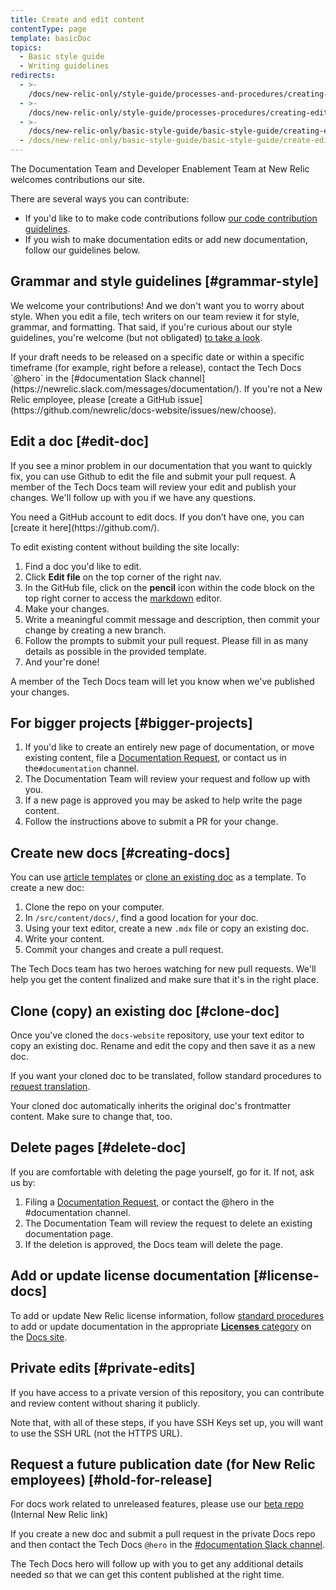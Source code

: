 ```yaml
---
title: Create and edit content
contentType: page
template: basicDoc
topics:
  - Basic style guide
  - Writing guidelines
redirects:
  - >-
    /docs/new-relic-only/style-guide/processes-and-procedures/creating-and-editing-content
  - >-
    /docs/new-relic-only/style-guide/processes-procedures/creating-editing-content
  - >-
    /docs/new-relic-only/basic-style-guide/basic-style-guide/creating-editing-content
  - /docs/new-relic-only/basic-style-guide/basic-style-guide/create-edit-content
---
```


The Documentation Team and Developer Enablement Team at New Relic welcomes contributions our site.

There are several ways you can contribute:

- If you'd like to to make code contributions follow [our code contribution guidelines](https://github.com/newrelic/docs-website/blob/develop/CONTRIBUTING.md).
- If you wish to make documentation edits or add new
  documentation, follow our guidelines below.

## Grammar and style guidelines [#grammar-style]

We welcome your contributions! And we don't want you to worry about style. When you edit a file, tech writers on our team review it for style, grammar, and formatting. That said, if you're curious about our style guidelines, you're welcome (but not obligated) [to take a look](/docs/style-guide/get-started/introduction-style-guide/).

<Callout variant="important">
  If your draft needs to be released on a specific date or within a specific
  timeframe (for example, right before a release), contact the Tech Docs `@hero`
  in the [#documentation Slack
  channel](https://newrelic.slack.com/messages/documentation/). If you're not a
  New Relic employee, please [create a GitHub
  issue](https://github.com/newrelic/docs-website/issues/new/choose).
</Callout>

## Edit a doc [#edit-doc]

If you see a minor problem in our documentation that you want to quickly fix, you can use Github to edit the file and submit your pull request. A member of the Tech Docs team will review your edit and publish your changes. We'll follow up with you if we have any questions.

<Callout variant="important">
  You need a GitHub account to edit docs. If you don’t have one, you can [create
  it here](https://github.com/).
</Callout>

To edit existing content without building the site locally:

1. Find a doc you'd like to edit.
2. Click **Edit file** on the top corner of the right nav.
3. In the GitHub file, click on the **pencil** icon within the code block on the top right corner to access the [markdown](https://en.wikipedia.org/wiki/Markdown) editor.
4. Make your changes.
5. Write a meaningful commit message and description, then commit your change by creating a new branch.
6. Follow the prompts to submit your pull request. Please fill in as many details as possible in the provided template.
7. And your're done!

A member of the Tech Docs team will let you know when we've published your changes.

## For bigger projects [#bigger-projects]

1. If you'd like to create an entirely new page of documentation, or move existing content, file a [Documentation Request](https://github.com/newrelic/docs-website/issues/new/choose), or contact us in the`#documentation` channel.
2. The Documentation Team will review your request and follow up with you.
3. If a new page is approved you may be asked to help write the page content.
4. Follow the instructions above to submit a PR for your change.

## Create new docs [#creating-docs]

You can use [article templates](/docs/style-guide/article-templates) or [clone an existing doc](#clone-doc) as a template. To create a new doc:

1. Clone the repo on your computer.
2. In `/src/content/docs/`, find a good location for your doc.
3. Using your text editor, create a new `.mdx` file or copy an existing doc.
4. Write your content.
5. Commit your changes and create a pull request.

The Tech Docs team has two heroes watching for new pull requests. We'll help you get the content finalized and make sure that it's in the right place.

## Clone (copy) an existing doc [#clone-doc]

Once you've cloned the `docs-website` repository, use your text editor to copy an existing doc. Rename and edit the copy and then save it as a new doc.

If you want your cloned doc to be translated, follow standard procedures to [request translation](/docs/style-guide/writing-guidelines/docs-translation#request-translation).

Your cloned doc automatically inherits the original doc's frontmatter content. Make sure to change that, too.

## Delete pages [#delete-doc]

If you are comfortable with deleting the page yourself, go for it. If not, ask us by:

1. Filing a [Documentation Request](https://github.com/newrelic/docs-website/issues/new/choose), or contact the @hero in the #documentation channel.
2. The Documentation Team will review the request to delete an existing documentation page.
3. If the deletion is approved, the Docs team will delete the page.

## Add or update license documentation [#license-docs]

To add or update New Relic license information, follow [standard procedures](#editing-workflow) to add or update documentation in the appropriate [**Licenses** category](/docs/licenses) on the [Docs site](https://docs.newrelic.com).

## Private edits [#private-edits]

If you have access to a private version of this repository, you can contribute and review content without sharing it publicly.

Note that, with all of these steps, if you have SSH Keys set up, you will want to use the SSH URL (not the HTTPS URL).

## Request a future publication date (for New Relic employees) [#hold-for-release]

For docs work related to unreleased features, please use our [beta repo](https://github.com/newrelic/beta-docs-site) (Internal New Relic link)

If you create a new doc and submit a pull request in the private Docs repo and then contact the Tech Docs `@hero` in the [#documentation Slack channel](https://newrelic.slack.com/messages/documentation/).

The Tech Docs hero will follow up with you to get any additional details needed so that we can get this content published at the right time.
